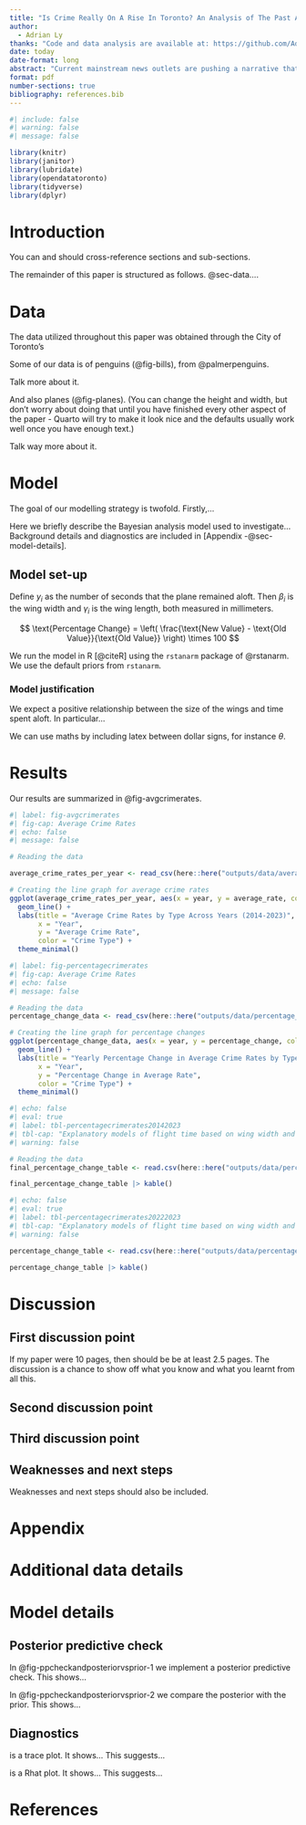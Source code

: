 ```yaml
---
title: "Is Crime Really On A Rise In Toronto? An Analysis of The Past And Current Crime Rates of Toronto"
author: 
  - Adrian Ly
thanks: "Code and data analysis are available at: https://github.com/AdrianUofT/Toronto-Crime-Rates-Investigation.git"
date: today
date-format: long
abstract: "Current mainstream news outlets are pushing a narrative that crime in Toronto is on a rise. Overall crime rates when looking from a macro scale perspective does seem to be increasing on average of about 0.43%, with the micro scale showcasing some crimes such as homicide to have an increase of almost 180%. Using data from OpenDataToronto, this paper serves to present an unbiased review of the current crime rates in Toronto and to reduce any fearmongering that may occur when someone reads a headline. This paper reveals that while crime is technically on a rise, this \"increase\" in crime rate does not necessairly correlate to something worth pointing out."
format: pdf
number-sections: true
bibliography: references.bib
---
```


```r
#| include: false
#| warning: false
#| message: false

library(knitr)
library(janitor)
library(lubridate)
library(opendatatoronto)
library(tidyverse)
library(dplyr)
```

# Introduction

You can and should cross-reference sections and sub-sections.

The remainder of this paper is structured as follows. @sec-data....

# Data {#sec-data}

The data utilized throughout this paper was obtained through the City of Toronto's

Some of our data is of penguins (@fig-bills), from @palmerpenguins.



Talk more about it.

And also planes (@fig-planes). (You can change the height and width, but don't worry about doing that until you have finished every other aspect of the paper - Quarto will try to make it look nice and the defaults usually work well once you have enough text.)



Talk way more about it.

# Model

The goal of our modelling strategy is twofold. Firstly,...

Here we briefly describe the Bayesian analysis model used to investigate... Background details and diagnostics are included in [Appendix -@sec-model-details].

## Model set-up

Define $y_i$ as the number of seconds that the plane remained aloft. Then $\beta_i$ is the wing width and $\gamma_i$ is the wing length, both measured in millimeters.

$$
\text{Percentage Change} = \left( \frac{\text{New Value} - \text{Old Value}}{\text{Old Value}} \right) \times 100
$$

```{=tex}
\begin{align} 
y_i|\mu_i, \sigma &\sim \mbox{Normal}(\mu_i, \sigma) \\
\mu_i &= \alpha + \beta_i + \gamma_i\\
\alpha &\sim \mbox{Normal}(0, 2.5) \\
\beta &\sim \mbox{Normal}(0, 2.5) \\
\gamma &\sim \mbox{Normal}(0, 2.5) \\
\sigma &\sim \mbox{Exponential}(1)
\end{align}
```
We run the model in R [@citeR] using the `rstanarm` package of @rstanarm. We use the default priors from `rstanarm`.

### Model justification

We expect a positive relationship between the size of the wings and time spent aloft. In particular...

We can use maths by including latex between dollar signs, for instance $\theta$.

# Results

Our results are summarized in @fig-avgcrimerates.

```r
#| label: fig-avgcrimerates
#| fig-cap: Average Crime Rates
#| echo: false
#| message: false

# Reading the data

average_crime_rates_per_year <- read_csv(here::here("outputs/data/average_crime_rates_data.csv"))

# Creating the line graph for average crime rates
ggplot(average_crime_rates_per_year, aes(x = year, y = average_rate, color = crime)) +
  geom_line() +
  labs(title = "Average Crime Rates by Type Across Years (2014-2023)",
       x = "Year",
       y = "Average Crime Rate",
       color = "Crime Type") +
  theme_minimal()
```

```r
#| label: fig-percentagecrimerates
#| fig-cap: Average Crime Rates
#| echo: false
#| message: false

# Reading the data
percentage_change_data <- read_csv(here::here("outputs/data/percentage_change_data.csv"))

# Creating the line graph for percentage changes
ggplot(percentage_change_data, aes(x = year, y = percentage_change, color = crime)) +
  geom_line() +
  labs(title = "Yearly Percentage Change in Average Crime Rates by Type (2014-2023)",
       x = "Year",
       y = "Percentage Change in Average Rate",
       color = "Crime Type") +
  theme_minimal()
```


```r
#| echo: false
#| eval: true
#| label: tbl-percentagecrimerates20142023
#| tbl-cap: "Explanatory models of flight time based on wing width and wing length"
#| warning: false

# Reading the data
final_percentage_change_table <- read.csv(here::here("outputs/data/percentage_change_table_2014_2023.csv"))

final_percentage_change_table |> kable()
```

```r
#| echo: false
#| eval: true
#| label: tbl-percentagecrimerates20222023
#| tbl-cap: "Explanatory models of flight time based on wing width and wing length"
#| warning: false

percentage_change_table <- read.csv(here::here("outputs/data/percentage_change_table_2022_2023.csv"))

percentage_change_table |> kable()
```


# Discussion

## First discussion point {#sec-first-point}

If my paper were 10 pages, then should be be at least 2.5 pages. The discussion is a chance to show off what you know and what you learnt from all this.

## Second discussion point

## Third discussion point

## Weaknesses and next steps

Weaknesses and next steps should also be included.

\newpage

\appendix

# Appendix {.unnumbered}

# Additional data details

# Model details {#sec-model-details}

## Posterior predictive check

In @fig-ppcheckandposteriorvsprior-1 we implement a posterior predictive check. This shows...

In @fig-ppcheckandposteriorvsprior-2 we compare the posterior with the prior. This shows...


## Diagnostics

 is a trace plot. It shows... This suggests...

 is a Rhat plot. It shows... This suggests...



\newpage

# References
